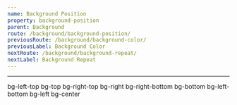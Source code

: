 ```yaml
---
name: Background Position
property: background-position
parent: Background
route: /background/background-position/
previousRoute: /background/background-color/
previousLabel: Background Color
nextRoute: /background/background-repeat/
nextLabel: Background Repeat
---
```


<UtilityInfo pattern="bg-{position}" themeProperty="backgroundPosition" />

---

<Box className="relative font-bold mb-4">
  <Box
    is="img"
    className="w-full rounded"
    src="https://images.unsplash.com/photo-1506744038136-46273834b3fb?ixlib=rb-1.2.1&q=80&fm=jpg&crop=entropy&cs=tinysrgb&w=1080&fit=max&ixid=eyJhcHBfaWQiOjF9"
  />
  <Box
    style={{ top: 0, left: 0, background: "rgba(0,0,0,.54)" }}
    className="rounded absolute z-10 p-2 font-mono text-xs text-center w-1/4 h-16 sm:h-20 flex justify-center items-center text-white"
  >
    bg-left-top
  </Box>
  <Box
    style={{
      top: 0,
      left: "50%",
      transform: "translate(-50%, 0)",
      background: "rgba(0,0,0,.54)",
    }}
    className="rounded absolute z-10 p-2 font-mono text-xs text-center w-1/4 h-16 sm:h-20 flex justify-center items-center text-white"
  >
    bg-top
  </Box>
  <Box
    style={{ top: 0, right: 0, background: "rgba(0,0,0,.54)" }}
    className="rounded absolute z-10 p-2 font-mono text-xs text-center w-1/4 h-16 sm:h-20 flex justify-center items-center text-white"
  >
    bg-right-top
  </Box>
  <Box
    style={{
      top: "50%",
      right: 0,
      transform: "translate(0, -50%)",
      background: "rgba(0,0,0,.54)",
    }}
    className="rounded absolute z-10 p-2 font-mono text-xs text-center w-1/4 h-16 sm:h-20 flex justify-center items-center text-white"
  >
    bg-right
  </Box>
  <Box
    style={{ bottom: 0, right: 0, background: "rgba(0,0,0,.54)" }}
    className="rounded absolute z-10 p-2 font-mono text-xs text-center w-1/4 h-16 sm:h-20 flex justify-center items-center text-white"
  >
    bg-right-bottom
  </Box>
  <Box
    style={{
      bottom: 0,
      left: "50%",
      transform: "translate(-50%, 0)",
      background: "rgba(0,0,0,.54)",
    }}
    className="rounded absolute z-10 p-2 font-mono text-xs text-center w-1/4 h-16 sm:h-20 flex justify-center items-center text-white"
  >
    bg-bottom
  </Box>
  <Box
    style={{ bottom: 0, left: 0, background: "rgba(0,0,0,.54)" }}
    className="rounded absolute z-10 p-2 font-mono text-xs text-center w-1/4 h-16 sm:h-20 flex justify-center items-center text-white"
  >
    bg-left-bottom
  </Box>
  <Box
    style={{
      top: "50%",
      left: 0,
      transform: "translate(0, -50%)",
      background: "rgba(0,0,0,.54)",
    }}
    className="rounded absolute z-10 p-2 font-mono text-xs text-center w-1/4 h-16 sm:h-20 flex justify-center items-center text-white"
  >
    bg-left
  </Box>
  <Box
    style={{
      top: "50%",
      left: "50%",
      transform: "translate(-50%, -50%)",
      background: "rgba(0,0,0,.54)",
    }}
    className="rounded absolute z-10 p-2 font-mono text-xs text-center w-1/4 h-16 sm:h-20 flex justify-center items-center text-white"
  >
    bg-center
  </Box>
</Box>

<Grid minWidth="200px">
  <InfoBox pattern="bg-left-top">
    <Box
      className="h-32 rounded bg-left-top"
      style={{
        backgroundImage:
          "url(https://images.unsplash.com/photo-1506744038136-46273834b3fb?ixlib=rb-1.2.1&q=80&fm=jpg&crop=entropy&cs=tinysrgb&w=1080&fit=max&ixid=eyJhcHBfaWQiOjF9)",
      }}
    />
  </InfoBox>
  <InfoBox pattern="bg-top">
    <Box
      className="h-32 rounded bg-top"
      style={{
        backgroundImage:
          "url(https://images.unsplash.com/photo-1506744038136-46273834b3fb?ixlib=rb-1.2.1&q=80&fm=jpg&crop=entropy&cs=tinysrgb&w=1080&fit=max&ixid=eyJhcHBfaWQiOjF9)",
      }}
    />
  </InfoBox>
  <InfoBox pattern="bg-right-top">
    <Box
      className="h-32 rounded bg-right-top"
      style={{
        backgroundImage:
          "url(https://images.unsplash.com/photo-1506744038136-46273834b3fb?ixlib=rb-1.2.1&q=80&fm=jpg&crop=entropy&cs=tinysrgb&w=1080&fit=max&ixid=eyJhcHBfaWQiOjF9)",
      }}
    />
  </InfoBox>
  <InfoBox pattern="bg-left">
    <Box
      className="h-32 rounded bg-left"
      style={{
        backgroundImage:
          "url(https://images.unsplash.com/photo-1506744038136-46273834b3fb?ixlib=rb-1.2.1&q=80&fm=jpg&crop=entropy&cs=tinysrgb&w=1080&fit=max&ixid=eyJhcHBfaWQiOjF9)",
      }}
    />
  </InfoBox>
  <InfoBox pattern="bg-center">
    <Box
      className="h-32 rounded bg-center"
      style={{
        backgroundImage:
          "url(https://images.unsplash.com/photo-1506744038136-46273834b3fb?ixlib=rb-1.2.1&q=80&fm=jpg&crop=entropy&cs=tinysrgb&w=1080&fit=max&ixid=eyJhcHBfaWQiOjF9)",
      }}
    />
  </InfoBox>
  <InfoBox pattern="bg-right">
    <Box
      className="h-32 rounded bg-right"
      style={{
        backgroundImage:
          "url(https://images.unsplash.com/photo-1506744038136-46273834b3fb?ixlib=rb-1.2.1&q=80&fm=jpg&crop=entropy&cs=tinysrgb&w=1080&fit=max&ixid=eyJhcHBfaWQiOjF9)",
      }}
    />
  </InfoBox>
  <InfoBox pattern="bg-left-bottom">
    <Box
      className="h-32 rounded bg-left-bottom"
      style={{
        backgroundImage:
          "url(https://images.unsplash.com/photo-1506744038136-46273834b3fb?ixlib=rb-1.2.1&q=80&fm=jpg&crop=entropy&cs=tinysrgb&w=1080&fit=max&ixid=eyJhcHBfaWQiOjF9)",
      }}
    />
  </InfoBox>
  <InfoBox pattern="bg-bottom">
    <Box
      className="h-32 rounded bg-bottom"
      style={{
        backgroundImage:
          "url(https://images.unsplash.com/photo-1506744038136-46273834b3fb?ixlib=rb-1.2.1&q=80&fm=jpg&crop=entropy&cs=tinysrgb&w=1080&fit=max&ixid=eyJhcHBfaWQiOjF9)",
      }}
    />
  </InfoBox>
  <InfoBox pattern="bg-right-bottom">
    <Box
      className="h-32 rounded bg-right-bottom"
      style={{
        backgroundImage:
          "url(https://images.unsplash.com/photo-1506744038136-46273834b3fb?ixlib=rb-1.2.1&q=80&fm=jpg&crop=entropy&cs=tinysrgb&w=1080&fit=max&ixid=eyJhcHBfaWQiOjF9)",
      }}
    />
  </InfoBox>
</Grid>
